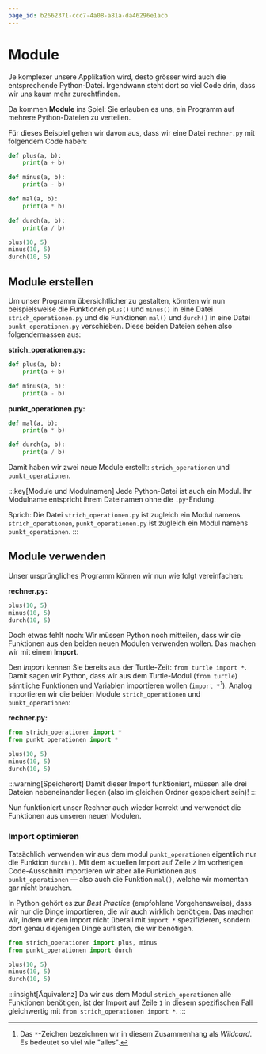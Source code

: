 ```yaml
---
page_id: b2662371-ccc7-4a08-a81a-da46296e1acb
---
```


# Module

Je komplexer unsere Applikation wird, desto grösser wird auch die entsprechende Python-Datei. Irgendwann steht dort so viel Code drin, dass wir uns kaum mehr zurechtfinden.

Da kommen **Module** ins Spiel: Sie erlauben es uns, ein Programm auf mehrere Python-Dateien zu verteilen.

Für dieses Beispiel gehen wir davon aus, dass wir eine Datei `rechner.py` mit folgendem Code haben:

```python showLineNumbers
def plus(a, b):
    print(a + b)

def minus(a, b):
    print(a - b)

def mal(a, b):
    print(a * b)

def durch(a, b):
    print(a / b)

plus(10, 5)
minus(10, 5)
durch(10, 5)
```

## Module erstellen

Um unser Programm übersichtlicher zu gestalten, könnten wir nun beispielsweise die Funktionen `plus()` und `minus()` in eine Datei `strich_operationen.py` und die Funktionen `mal()` und `durch()` in eine Datei `punkt_operationen.py` verschieben. Diese beiden Dateien sehen also folgendermassen aus:

**strich_operationen.py:**

```python showLineNumbers
def plus(a, b):
    print(a + b)

def minus(a, b):
    print(a - b)
```

**punkt_operationen.py:**

```python showLineNumbers
def mal(a, b):
    print(a * b)

def durch(a, b):
    print(a / b)
```

Damit haben wir zwei neue Module erstellt: `strich_operationen` und `punkt_operationen`.

:::key[Module und Modulnamen] Jede Python-Datei ist auch ein Modul. Ihr Modulname entspricht ihrem Dateinamen ohne die `.py`-Endung.

Sprich: Die Datei `strich_operationen.py` ist zugleich ein Modul namens `strich_operationen`, `punkt_operationen.py` ist zugleich ein Modul namens `punkt_operationen`. :::

## Module verwenden

Unser ursprüngliches Programm können wir nun wie folgt vereinfachen:

**rechner.py:**

```python showLineNumbers
plus(10, 5)
minus(10, 5)
durch(10, 5)
```

Doch etwas fehlt noch: Wir müssen Python noch mitteilen, dass wir die Funktionen aus den beiden neuen Modulen verwenden wollen. Das machen wir mit einem **Import**.

Den _Import_ kennen Sie bereits aus der Turtle-Zeit: `from turtle import *`. Damit sagen wir Python, dass wir aus dem Turtle-Modul (`from turtle`) sämtliche Funktionen und Variablen importieren wollen (`import *`[^1]). Analog importieren wir die beiden Module `strich_operationen` und `punkt_operationen`:

**rechner.py:**

```python showLineNumbers
from strich_operationen import *
from punkt_operationen import *

plus(10, 5)
minus(10, 5)
durch(10, 5)
```

:::warning[Speicherort] Damit dieser Import funktioniert, müssen alle drei Dateien nebeneinander liegen (also im gleichen Ordner gespeichert sein)! :::

Nun funktioniert unser Rechner auch wieder korrekt und verwendet die Funktionen aus unseren neuen Modulen.

### Import optimieren

Tatsächlich verwenden wir aus dem modul `punkt_operationen` eigentlich nur die Funktion `durch()`. Mit dem aktuellen Import auf Zeile `2` im vorherigen Code-Ausschnitt importieren wir aber alle Funktionen aus `punkt_operationen` — also auch die Funktion `mal()`, welche wir momentan gar nicht brauchen.

In Python gehört es zur _Best Practice_ (empfohlene Vorgehensweise), dass wir nur die Dinge importieren, die wir auch wirklich benötigen. Das machen wir, indem wir den import nicht überall mit `import *` spezifizieren, sondern dort genau diejenigen Dinge auflisten, die wir benötigen.

```python showLineNumbers
from strich_operationen import plus, minus
from punkt_operationen import durch

plus(10, 5)
minus(10, 5)
durch(10, 5)
```

:::insight[Äquivalenz] Da wir aus dem Modul `strich_operationen` alle Funktionen benötigen, ist der Import auf Zeile `1` in diesem spezifischen Fall gleichwertig mit `from strich_operationen import *`. :::

[^1]: Das `*`-Zeichen bezeichnen wir in diesem Zusammenhang als _Wildcard_. Es bedeutet so viel wie "alles".
